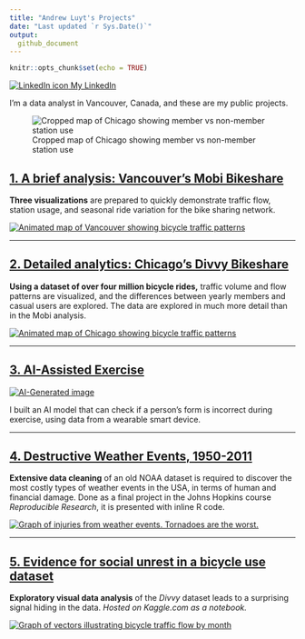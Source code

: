 ```yaml
---
title: "Andrew Luyt's Projects"
date: "Last updated `r Sys.Date()`"
output: 
  github_document
---
```


```r
knitr::opts_chunk$set(echo = TRUE)
```

[![LinkedIn icon](img/li-icon.png) My LinkedIn](https://www.linkedin.com/in/andrew-luyt/){target="_blank"}

I'm a data analyst in Vancouver, Canada, and these are my public projects. 

![Cropped map of Chicago showing member vs non-member station use](./img/chicago-crop-banner2.png)

## [1. A brief analysis: Vancouver's Mobi Bikeshare](https://rpubs.com/agl/mobi)
**Three visualizations** are prepared to quickly demonstrate traffic flow, station usage, and seasonal ride variation for the bike sharing network.

[![Animated map of Vancouver showing bicycle traffic patterns](./img/mobi-traffic-vectors.gif)](https://rpubs.com/agl/mobi/)

----

## [2. Detailed analytics: Chicago's Divvy Bikeshare](https://andrewluyt.github.io/divvy-bikeshare/)

**Using a dataset of over four million bicycle rides,** traffic volume and flow patterns are visualized, and the differences between yearly members and casual users are explored. The
data are explored in much more detail than in the Mobi analysis.

[![Animated map of Chicago showing bicycle traffic patterns](https://andrewluyt.github.io/divvy-bikeshare/analysis-report_files/figure-gfm/all%20traffic%20flow%20mapped%20fine%20detail%20zoomed-1.gif)](https://andrewluyt.github.io/divvy-bikeshare/)

----

## [3. AI-Assisted Exercise](https://andrewluyt.github.io/accelerometer-predictions/)

[![AI-Generated image](img/ai_exercise_small.png)](https://andrewluyt.github.io/accelerometer-predictions/)

I built an AI model that can check if a person's form is incorrect during
exercise, using data from a wearable smart device.

----

## [4. Destructive Weather Events, 1950-2011](https://rpubs.com/agl/852813)
**Extensive data cleaning** of an old NOAA dataset is required to discover the
most costly types of weather events in the USA, in terms of human and financial 
damage. Done as a final project in the Johns Hopkins course *Reproducible Research*,
it is presented with inline R code.

[![Graph of injuries from weather events. Tornadoes are the worst.](./img/injuries-graph.png)](https://rpubs.com/agl/852813)

----

## [5. Evidence for social unrest in a bicycle use dataset](https://www.kaggle.com/andyinverted/evidence-for-social-unrest-in-bicycle-usage-data)
**Exploratory visual data analysis** of the *Divvy* dataset leads to a surprising signal hiding in the data. *Hosted on Kaggle.com as a notebook.*

[![Graph of vectors illustrating bicycle traffic flow by month](./img/unrest.png)](https://www.kaggle.com/andyinverted/evidence-for-social-unrest-in-bicycle-usage-data)

